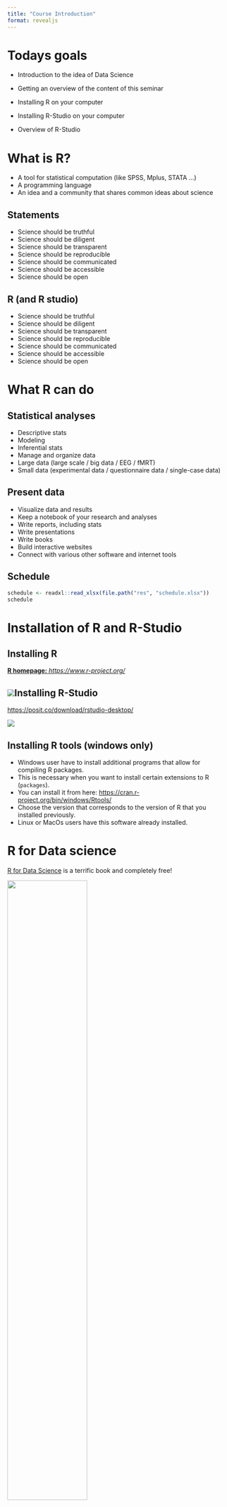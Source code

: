 ```yaml
---
title: "Course Introduction"
format: revealjs
---
```


# Todays goals {background-image="images/bg-h1-3.jpg"}

-   Introduction to the idea of Data Science

-   Getting an overview of the content of this seminar

-   Installing R on your computer

-   Installing R-Studio on your computer

-   Overview of R-Studio

# What is R? {background-image="images/bg-h1-3.jpg"}

::: incremental
-   A tool for statistical computation (like SPSS, Mplus, STATA ...)
-   A programming language
-   An idea and a community that shares common ideas about science
:::

## Statements {background-image="images/bg-h1-3.jpg"}

::: incremental
-   Science should be truthful
-   Science should be diligent
-   Science should be transparent
-   Science should be reproducible
-   Science should be communicated
-   Science should be accessible
-   Science should be open
:::

## R (and R studio) {background-image="images/bg-h1-3.jpg"}

-   Science should be truthful
-   Science should be diligent
-   [Science should be transparent]{.em}
-   [Science should be reproducible]{.em}
-   [Science should be communicated]{.em}
-   [Science should be accessible]{.em}
-   Science should be open

# What R can do {background-image="images/bg-h1-3.jpg"}

## Statistical analyses

-   Descriptive stats
-   Modeling
-   Inferential stats
-   Manage and organize data
-   Large data (large scale / big data / EEG / fMRT)
-   Small data (experimental data / questionnaire data / single-case data)

## Present data

-   Visualize data and results
-   Keep a notebook of your research and analyses
-   Write reports, including stats
-   Write presentations
-   Write books
-   Build interactive websites
-   Connect with various other software and internet tools

## Schedule

```r
schedule <- readxl::read_xlsx(file.path("res", "schedule.xlsx"))
schedule
```

# Installation of R and R-Studio {background-image="images/bg-h1-3.jpg"}

## Installing R

[**R homepage:** *https://www.r-project.org/*](https://www.r-project.org/)

## ![](images/clipboard-3502917705.png)Installing R-Studio

<https://posit.co/download/rstudio-desktop/>

![](images/clipboard-1372175194.png)

## Installing R tools (windows only)

-   Windows user have to install additional programs that allow for compiling R packages.
-   This is necessary when you want to install certain extensions to R (`packages`).
-   You can install it from here: <https://cran.r-project.org/bin/windows/Rtools/>
-   Choose the version that corresponds to the version of R that you installed previously.
-   Linux or MacOs users have this software already installed.

# R for Data science

::: left
[R for Data Science](https://r4ds.hadley.nz/) is a terrific book and completely free!
:::

::: right
<img src="images/cover_r4ds.png" style="width: 60%"/>
:::

# Using R Studio {background-image="images/bg-h1-3.jpg"}

## Before You Start {.smaller}

-   Create a new R file: Click on ![](images/clipboard-1881288060.png){.icon}  
-   Save the file: Click on ![](images/clipboard-10517477.png){.icon}  
-   Write your code in this new file.  
-   To run the code: Highlight the text you want to execute and click ![](images/clipboard-2318446201.png){.icon}, or use the shortcut `Ctrl + Enter` (Mac: `Command + Enter`).  
-   Don’t forget to save your file at the end of the session (and occasionally in between)!

::: tip
Create a separate folder, e.g., `r-course`, and name your file `exercise-1.R`.
:::


